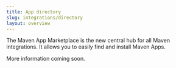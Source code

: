 ```yaml
---
title: App directory
slug: integrations/directory
layout: overview
---
```


The Maven App Marketplace is the new central hub for all Maven integrations. It allows you to easily find and install 
Maven Apps.

More information coming soon.